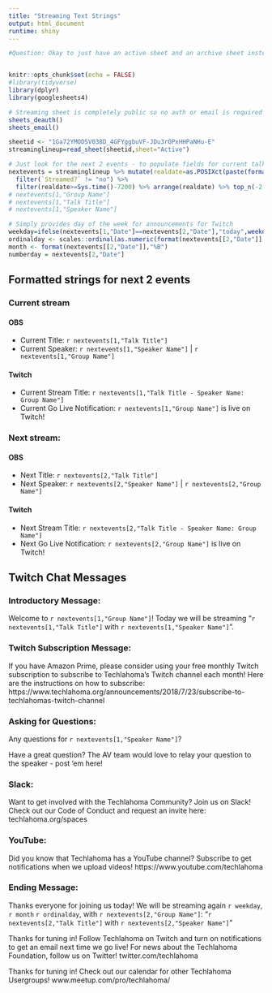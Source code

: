 ```yaml
---
title: "Streaming Text Strings"
output: html_document
runtime: shiny
---
```


```r

#Question: Okay to just have an active sheet and an archive sheet instead of one for each month?


knitr::opts_chunk$set(echo = FALSE)
#library(tidyverse)
library(dplyr)
library(googlesheets4)

# Streaming sheet is completely public so no auth or email is required
sheets_deauth()
sheets_email()

sheetid <- "1Ga72YMOD5V038D_4GFYggbuVF-JDu3rOPxHHPaNHu-E"
streaminglineup=read_sheet(sheetid,sheet="Active")

# Just look for the next 2 events - to populate fields for current talk and provide copy/paste material for setup of the next
nextevents = streaminglineup %>% mutate(realdate=as.POSIXct(paste(format(Date,"%Y-%m-%d"),format(Time,"%H:%M")),tz="US/Central")) %>%
  filter(`Streamed?` != "no") %>%
  filter(realdate>=Sys.time()-7200) %>% arrange(realdate) %>% top_n(-2,realdate)
# nextevents[1,"Group Name"]
# nextevents[1,"Talk Title"]
# nextevents[1,"Speaker Name"]

# Simply provides day of the week for announcements for Twitch
weekday=ifelse(nextevents[1,"Date"]==nextevents[2,"Date"],"today",weekdays(nextevents[[2,"Date"]]))
ordinalday <- scales::ordinal(as.numeric(format(nextevents[[2,"Date"]],"%d")))
month <- format(nextevents[[2,"Date"]],"%B")
numberday = nextevents[2,"Date"]
```
## Formatted strings for next 2 events
### Current stream
#### OBS
- Current Title: `r nextevents[1,"Talk Title"]`
- Current Speaker: `r nextevents[1,"Speaker Name"]` | `r nextevents[1,"Group Name"]`

#### Twitch
- Current Stream Title: `r nextevents[1,"Talk Title - Speaker Name: Group Name"]`
- Current Go Live Notification: `r nextevents[1,"Group Name"]` is live on Twitch!

### Next stream:
#### OBS

- Next Title: `r nextevents[2,"Talk Title"]`
- Next Speaker:  `r nextevents[2,"Speaker Name"]` | `r nextevents[2,"Group Name"]`

#### Twitch
- Next Stream Title: `r nextevents[2,"Talk Title - Speaker Name: Group Name"]`
- Next Go Live Notification: `r nextevents[2,"Group Name"]` is live on Twitch!


## Twitch Chat Messages

### Introductory Message:

Welcome to `r nextevents[1,"Group Name"]`! Today we will be streaming "`r nextevents[1,"Talk Title"]` with `r nextevents[1,"Speaker Name"]`".

### Twitch Subscription Message:

If you have Amazon Prime, please consider using your free monthly Twitch subscription to subscribe to Techlahoma's Twitch channel each month! Here are the instructions on how to subscribe: https://www.techlahoma.org/announcements/2018/7/23/subscribe-to-techlahomas-twitch-channel

### Asking for Questions:

Any questions for `r nextevents[1,"Speaker Name"]`?

Have a great question? The AV team would love to relay your question to the speaker - post 'em here!

### Slack:

Want to get involved with the Techlahoma Community? Join us on Slack! Check out our Code of Conduct and request an invite here: techlahoma.org/spaces

### YouTube:

Did you know that Techlahoma has a YouTube channel? Subscribe to get notifications when we upload videos! https://www.youtube.com/techlahoma

### Ending Message:

Thanks everyone for joining us today! We will be streaming again `r weekday`, `r month` `r ordinalday`, with `r nextevents[2,"Group Name"]`: "`r nextevents[2,"Talk Title"]` with `r nextevents[2,"Speaker Name"]`"

Thanks for tuning in! Follow Techlahoma on Twitch and turn on notifications to get an email next time we go live! For news about the Techlahoma Foundation, follow us on Twitter! twitter.com/techlahoma

Thanks for tuning in! Check out our calendar for other Techlahoma Usergroups! www.meetup.com/pro/techlahoma/

